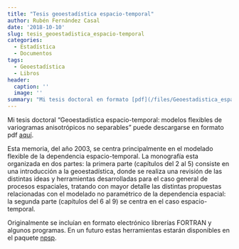 ```yaml
---
title: "Tesis geoestadística espacio-temporal"
author: Rubén Fernández Casal
date: '2018-10-10'
slug: tesis_geoestadistica_espacio-temporal
categories:
  - Estadística
  - Documentos
tags:
  - Geoestadística
  - Libros
header:
  caption: ''
  image: ''
summary: "Mi tesis doctoral en formato [pdf](/files/Geoestadistica_espacio-temporal.pdf)."  
---
```


Mi tesis doctoral "Geoestadística espacio-temporal: 
modelos flexibles de variogramas anisotrópicos no separables" puede descargarse en formato pdf [aquí](/files/Geoestadistica_espacio-temporal.pdf).

Esta memoria, del año 2003, se centra principalmente en el modelado flexible de la dependencia espacio-temporal. 
La monografía esta organizada en dos partes: la primera parte (capítulos del 2 al 5) consiste en una introducción a la geoestadística, donde se realiza una revisión de las distintas ideas y herramientas desarrolladas para el caso general de procesos espaciales, tratando con mayor detalle las distintas propuestas relacionadas con el modelado no paramétrico de la dependencia espacial: la segunda parte (capítulos del 6 al 9) se centra en el caso espacio-temporal.

Originalmente se incluían en formato electrónico librerías FORTRAN y algunos programas. En un futuro estas herramientas estarán disponibles en el paquete [npsp](https://rubenfcasal.github.io/npsp).